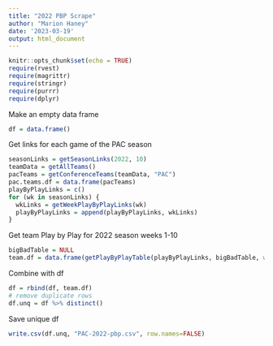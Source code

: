 ```yaml
---
title: "2022 PBP Scrape"
author: "Marion Haney"
date: '2023-03-19'
output: html_document
---
```


```r
knitr::opts_chunk$set(echo = TRUE)
require(rvest)
require(magrittr)
require(stringr)
require(purrr)
require(dplyr)
```

Make an empty data frame
```r
df = data.frame()
```


Get links for each game of the PAC season
```r
seasonLinks = getSeasonLinks(2022, 10)
teamData = getAllTeams()
pacTeams = getConferenceTeams(teamData, "PAC")
pac.teams.df = data.frame(pacTeams)
playByPlayLinks = c()
for (wk in seasonLinks) {
  wkLinks = getWeekPlayByPlayLinks(wk)
  playByPlayLinks = append(playByPlayLinks, wkLinks)
}
```


Get team Play by Play for 2022 season weeks 1-10
```r
bigBadTable = NULL
team.df = data.frame(getPlayByPlayTable(playByPlayLinks, bigBadTable, wantedTeams = pacTeams))
```


Combine with df
```r
df = rbind(df, team.df)
# remove duplicate rows
df.unq = df %>% distinct() 
```

Save unique df
```r
write.csv(df.unq, "PAC-2022-pbp.csv", row.names=FALSE)
```

